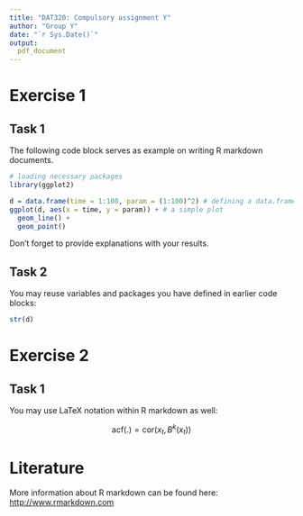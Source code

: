 ---
title: "DAT320: Compulsory assignment Y"
author: "Group Y"
date: "`r Sys.Date()`"
output:
  pdf_document
---

# Exercise 1

## Task 1

The following code block serves as example on writing R markdown documents.

```{r ex1_task1}
# loading necessary packages
library(ggplot2)

d = data.frame(time = 1:100, param = (1:100)^2) # defining a data.frame d
ggplot(d, aes(x = time, y = param)) + # a simple plot
  geom_line() + 
  geom_point()
```

Don't forget to provide explanations with your results.

## Task 2

You may reuse variables and packages you have defined in earlier code blocks:

```{r ex1_task2}
str(d)
```

# Exercise 2

## Task 1

You may use LaTeX notation within R markdown as well:

$$ \text{acf}(.) = \text{cor}(x_t, B^k(x_t)) $$

# Literature

More information about R markdown can be found here: <http://www.rmarkdown.com>
